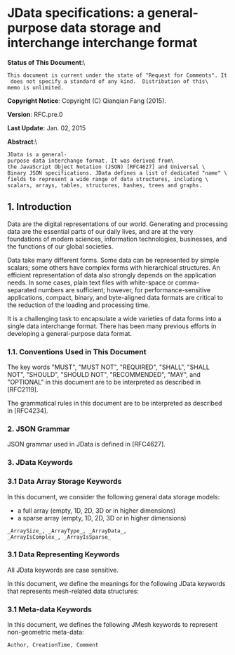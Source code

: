 = JData specifications: a general-purpose data storage and interchange interchange format =

;'''Status of This Document''':\
 This document is current under the state of "Request for Comments". It does not specify a standard of any kind.  Distribution of this\
 memo is unlimited.

;'''Copyright Notice''':  Copyright (C) Qianqian Fang (2015).

;'''Version''': RFC.pre.0

;'''Last Update''': Jan. 02, 2015

;'''Abstract''':\
 JData is a general-purpose data interchange format. It was derived from\
 the JavaScript Object Notation (JSON) [RFC4627] and Universal \
 Binary JSON specifications. JData defines a list of dedicated "name" \
 fields to represent a wide range of data structures, including \
 scalars, arrays, tables, structures, hashes, trees and graphs.
<toc>

== 1.  Introduction ==

Data are the digital representations of our world. Generating and processing
data are the essential parts of our daily lives, and are at the very
foundations of modern sciences, information technologies, businesses, and
the functions of our global societies.

Data take many different forms. Some data can be represented by simple
scalars; some others have complex forms with hierarchical structures. An
efficient representation of data also strongly depends on the
application needs. In some cases, plain text files with white-space or
comma-separated numbers are sufficient; however, for performance-sensitive
applications, compact, binary, and byte-aligned data formats are critical to
the reduction of the loading and processing time.

It is a challenging task to encapsulate a wide varieties of data forms
into a single data interchange format. There has been many previous efforts
in developing a general-purpose data format.


=== 1.1.  Conventions Used in This Document ===

The key words "MUST", "MUST NOT", "REQUIRED", "SHALL", "SHALL NOT",
"SHOULD", "SHOULD NOT", "RECOMMENDED", "MAY", and "OPTIONAL" in this
document are to be interpreted as described in [RFC2119].

The grammatical rules in this document are to be interpreted as
described in [RFC4234].

=== 2.  JSON Grammar ===

JSON grammar used in JData is defined in [RFC4627].

=== 3.  JData Keywords ===

=== 3.1  Data Array Storage Keywords ===
In this document, we consider the following general data storage models:
*a full array (empty, 1D, 2D, 3D or in higher dimensions)
*a sparse array (empty, 1D, 2D, 3D or in higher dimensions)

 _ArraySize_, _ArrayType_, _ArrayData_,
 _ArrayIsComplex_, _ArrayIsSparse_

=== 3.1  Data Representing Keywords ===

All JData keywords are case sensitive.

In this document, we define the meanings for the following JData
keywords that represents mesh-related data structures:

=== 3.1  Meta-data Keywords ===

In this document, we defines the following JMesh keywords
to represent non-geometric meta-data:

 Author, CreationTime, Comment

